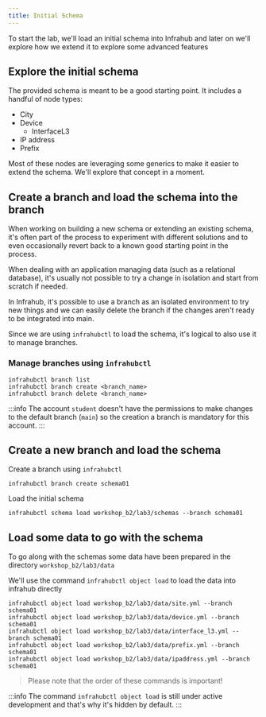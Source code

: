 ```yaml
---
title: Initial Schema
---
```



To start the lab, we'll load an initial schema into Infrahub and later on we'll explore how we extend it to explore some advanced features

## Explore the initial schema

The provided schema is meant to be a good starting point. It includes a handful of node types:

- City
- Device
  - InterfaceL3
- IP address
- Prefix

Most of these nodes are leveraging some generics to make it easier to extend the schema. We'll explore that concept in a moment.

## Create a branch and load the schema into the branch

When working on building a new schema or extending an existing schema, it's often part of the process to experiment with different solutions and to even occasionally revert back to a known good starting point in the process.

When dealing with an application managing data (such as a relational database), it's usually not possible to try a change in isolation and start from scratch if needed.

In Infrahub, it's possible to use a branch as an isolated environment to try new things and we can easily delete the branch if the changes aren't ready to be integrated into main.

Since we are using `infrahubctl` to load the schema, it's logical to also use it to manage branches.

### Manage branches using `infrahubctl`

```shell
infrahubctl branch list
infrahubctl branch create <branch_name>
infrahubctl branch delete <branch_name>
```

:::info
The account `student` doesn't have the permissions to make changes to the default branch (`main`) so the creation a branch is mandatory for this account.
:::

## Create a new branch and load the schema

Create a branch using `infrahubctl`

```shell
infrahubctl branch create schema01
```

Load the initial schema

```shell
infrahubctl schema load workshop_b2/lab3/schemas --branch schema01
```

## Load some data to go with the schema

To go along with the schemas some data have been prepared in the directory `workshop_b2/lab3/data`

We'll use the command `infrahubctl object load` to load the data into infrahub directly

```shell
infrahubctl object load workshop_b2/lab3/data/site.yml --branch schema01
infrahubctl object load workshop_b2/lab3/data/device.yml --branch schema01
infrahubctl object load workshop_b2/lab3/data/interface_l3.yml --branch schema01
infrahubctl object load workshop_b2/lab3/data/prefix.yml --branch schema01
infrahubctl object load workshop_b2/lab3/data/ipaddress.yml --branch schema01
```

> Please note that the order of these commands is important!

:::info
The command `infrahubctl object load` is still under active development and that's why it's hidden by default.
:::
